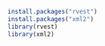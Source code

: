 ```r
install.packages("rvest")
install.packages("xml2")
library(rvest)
library(xml2)
```

```r

```
